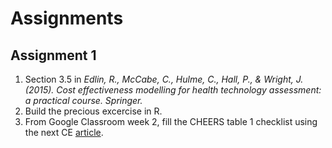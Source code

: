 # Assignments {-}

## Assignment 1 {-}

1. Section 3.5 in *Edlin, R., McCabe, C., Hulme, C., Hall, P., & Wright, J. (2015). Cost effectiveness modelling for health technology assessment: a practical course. Springer.*
2. Build the precious excercise in R.
3. From Google Classroom week 2, fill the CHEERS table 1 checklist using the next CE [article](https://jamanetwork.com/journals/jamanetworkopen/fullarticle/2775235).
